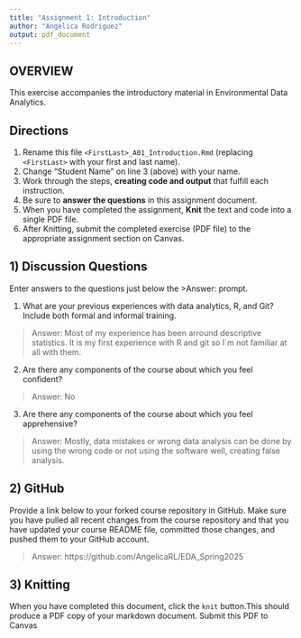 ```yaml
---
title: "Assignment 1: Introduction"
author: "Angelica Rodriguez"
output: pdf_document
---
```


## OVERVIEW

This exercise accompanies the introductory material in Environmental Data Analytics. 

## Directions
1.  Rename this file `<FirstLast>_A01_Introduction.Rmd` (replacing `<FirstLast>` with your first and last name).
2.  Change "Student Name" on line 3 (above) with your name.
3.  Work through the steps, **creating code and output** that fulfill each instruction.
4.  Be sure to **answer the questions** in this assignment document.
5.  When you have completed the assignment, **Knit** the text and code into a single PDF file.
6.  After Knitting, submit the completed exercise (PDF file) to the appropriate assignment section on Canvas.


## 1) Discussion Questions
Enter answers to the questions just below the >Answer: prompt.

1. What are your previous experiences with data analytics, R, and Git? Include both formal and informal training.

> Answer: Most of my experience has been arround descriptive statistics. It is my first experience with R and git so I´m not familiar at all with them. 

2. Are there any components of the course about which you feel confident?

> Answer: No

3. Are there any components of the course about which you feel apprehensive?

> Answer: Mostly, data mistakes or wrong data analysis can be done by using the wrong code or not using the software well, creating false analysis.


## 2) GitHub

Provide a link below to your forked course repository in GitHub. Make sure you have pulled all recent changes from the course repository and that you have updated your course README file, committed those changes, and pushed them to your GitHub account. 

> Answer: https://github.com/AngelicaRL/EDA_Spring2025

## 3) Knitting
When you have completed this document, click the `knit` button.This should produce a PDF copy of your markdown document. Submit this PDF to Canvas 

